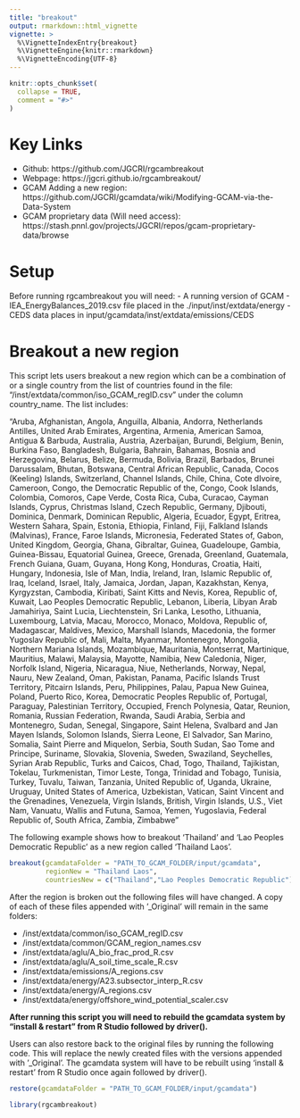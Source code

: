 ```yaml
---
title: "breakout"
output: rmarkdown::html_vignette
vignette: >
  %\VignetteIndexEntry{breakout}
  %\VignetteEngine{knitr::rmarkdown}
  %\VignetteEncoding{UTF-8}
---
```


```r
knitr::opts_chunk$set(
  collapse = TRUE,
  comment = "#>"
)
```

<!-------------------------->
<!-------------------------->
# Key Links
<!-------------------------->
<!-------------------------->

- Github: https://github.com/JGCRI/rgcambreakout
- Webpage: https://jgcri.github.io/rgcambreakout/
- GCAM Adding a new region: https://github.com/JGCRI/gcamdata/wiki/Modifying-GCAM-via-the-Data-System
- GCAM proprietary data (Will need access): https://stash.pnnl.gov/projects/JGCRI/repos/gcam-proprietary-data/browse


<!-------------------------->
<!-------------------------->
# Setup
<!-------------------------->
<!-------------------------->
Before running rgcambreakout you will need:
- A running version of GCAM
- IEA_EnergyBalances_2019.csv file placed in the ./input/inst/extdata/energy
- CEDS data places in input/gcamdata/inst/extdata/emissions/CEDS

<!-------------------------->
<!-------------------------->
# Breakout a new region
<!-------------------------->
<!-------------------------->

This script lets users breakout a new region which can be a combination of or a single country from the list of countries found in the file: "/inst/extdata/common/iso_GCAM_regID.csv" under the column country_name. The list includes: 

"Aruba, Afghanistan, Angola, Anguilla, Albania, Andorra, Netherlands Antilles, United Arab Emirates, Argentina, Armenia, American Samoa, Antigua & Barbuda, Australia, Austria, Azerbaijan, Burundi, Belgium, Benin, Burkina Faso, Bangladesh, Bulgaria, Bahrain, Bahamas, Bosnia and Herzegovina, Belarus, Belize, Bermuda, Bolivia, Brazil, Barbados, Brunei Darussalam, Bhutan, Botswana, Central African Republic, Canada, Cocos (Keeling) Islands, Switzerland, Channel Islands, Chile, China, Cote dIvoire, Cameroon, Congo, the Democratic Republic of the, Congo, Cook Islands, Colombia, Comoros, Cape Verde, Costa Rica, Cuba, Curacao, Cayman Islands, Cyprus, Christmas Island, Czech Republic, Germany, Djibouti, Dominica, Denmark, Dominican Republic, Algeria, Ecuador, Egypt, Eritrea, Western Sahara, Spain, Estonia, Ethiopia, Finland, Fiji, Falkland Islands (Malvinas), France, Faroe Islands, Micronesia, Federated States of, Gabon, United Kingdom, Georgia, Ghana, Gibraltar, Guinea, Guadeloupe, Gambia, Guinea-Bissau, Equatorial Guinea, Greece, Grenada, Greenland, Guatemala, French Guiana, Guam, Guyana, Hong Kong, Honduras, Croatia, Haiti, Hungary, Indonesia, Isle of Man, India, Ireland, Iran, Islamic Republic of, Iraq, Iceland, Israel, Italy, Jamaica, Jordan, Japan, Kazakhstan, Kenya, Kyrgyzstan, Cambodia, Kiribati, Saint Kitts and Nevis, Korea, Republic of, Kuwait, Lao Peoples Democratic Republic, Lebanon, Liberia, Libyan Arab Jamahiriya, Saint Lucia, Liechtenstein, Sri Lanka, Lesotho, Lithuania, Luxembourg, Latvia, Macau, Morocco, Monaco, Moldova, Republic of, Madagascar, Maldives, Mexico, Marshall Islands, Macedonia, the former Yugoslav Republic of, Mali, Malta, Myanmar, Montenegro, Mongolia, Northern Mariana Islands, Mozambique, Mauritania, Montserrat, Martinique, Mauritius, Malawi, Malaysia, Mayotte, Namibia, New Caledonia, Niger, Norfolk Island, Nigeria, Nicaragua, Niue, Netherlands, Norway, Nepal, Nauru, New Zealand, Oman, Pakistan, Panama, Pacific Islands Trust Territory, Pitcairn Islands, Peru, Philippines, Palau, Papua New Guinea, Poland, Puerto Rico, Korea, Democratic Peoples Republic of, Portugal, Paraguay, Palestinian Territory, Occupied, French Polynesia, Qatar, Reunion, Romania, Russian Federation, Rwanda, Saudi Arabia, Serbia and Montenegro, Sudan, Senegal, Singapore, Saint Helena, Svalbard and Jan Mayen Islands, Solomon Islands, Sierra Leone, El Salvador, San Marino, Somalia, Saint Pierre and Miquelon, Serbia, South Sudan, Sao Tome and Principe, Suriname, Slovakia, Slovenia, Sweden, Swaziland, Seychelles, Syrian Arab Republic, Turks and Caicos, Chad, Togo, Thailand, Tajikistan, Tokelau, Turkmenistan, Timor Leste, Tonga, Trinidad and Tobago, Tunisia, Turkey, Tuvalu, Taiwan, Tanzania, United Republic of, Uganda, Ukraine, Uruguay, United States of America, Uzbekistan, Vatican, Saint Vincent and the Grenadines, Venezuela, Virgin Islands, British, Virgin Islands, U.S., Viet Nam, Vanuatu, Wallis and Futuna, Samoa, Yemen, Yugoslavia, Federal Republic of, South Africa, Zambia, Zimbabwe"

The following example shows how to breakout 'Thailand' and 'Lao Peoples Democratic Republic' as a new region called 'Thailand Laos'.

```r
breakout(gcamdataFolder = "PATH_TO_GCAM_FOLDER/input/gcamdata",
         regionNew = "Thailand Laos",
         countriesNew = c("Thailand","Lao Peoples Democratic Republic"))
```

After the region is broken out the following files will have changed. A copy of each of these files appended with '_Original' will remain in the same folders:

* /inst/extdata/common/iso_GCAM_regID.csv
* /inst/extdata/common/GCAM_region_names.csv
* /inst/extdata/aglu/A_bio_frac_prod_R.csv
* /inst/extdata/aglu/A_soil_time_scale_R.csv
* /inst/extdata/emissions/A_regions.csv
* /inst/extdata/energy/A23.subsector_interp_R.csv
* /inst/extdata/energy/A_regions.csv
* /inst/extdata/energy/offshore_wind_potential_scaler.csv

**After running this script you will need to rebuild the gcamdata system by "install & restart" from R Studio followed by driver().**

Users can also restore back to the original files by running the following code. This will replace the newly created files with the versions appended with '_Original'. The gcamdata system will have to be rebuilt using 'install & restart' from R Studio once again followed by driver(). 

```r
restore(gcamdataFolder = "PATH_TO_GCAM_FOLDER/input/gcamdata")
```


```r
library(rgcambreakout)
```
